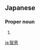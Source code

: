 ==Japanese==
{{ja-kanjitab|ち|え|yomi=o}}

===Proper noun===
{{ja-pos|proper|ちえ}}

# {{given name|female|lang=ja|sort=ちえ}}

[[ja:智恵]]